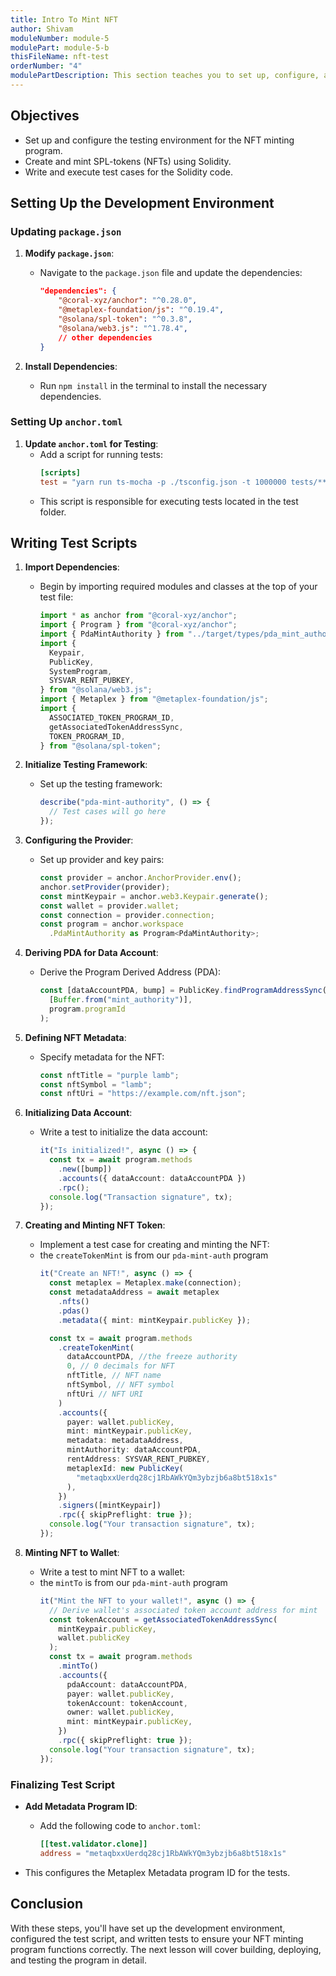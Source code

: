 ```yaml
---
title: Intro To Mint NFT
author: Shivam
moduleNumber: module-5
modulePart: module-5-b
thisFileName: nft-test
orderNumber: "4"
modulePartDescription: This section teaches you to set up, configure, and test an NFT minting Solana program using Solidity and Anchor.
---
```


## Objectives

- Set up and configure the testing environment for the NFT minting program.
- Create and mint SPL-tokens (NFTs) using Solidity.
- Write and execute test cases for the Solidity code.

## Setting Up the Development Environment

### Updating `package.json`

1. **Modify `package.json`**:

   - Navigate to the `package.json` file and update the dependencies:
     ```json
     "dependencies": {
         "@coral-xyz/anchor": "^0.28.0",
         "@metaplex-foundation/js": "^0.19.4",
         "@solana/spl-token": "^0.3.8",
         "@solana/web3.js": "^1.78.4",
         // other dependencies
     }
     ```

2. **Install Dependencies**:
   - Run `npm install` in the terminal to install the necessary dependencies.

### Setting Up `anchor.toml`

1. **Update `anchor.toml` for Testing**:
   - Add a script for running tests:
     ```toml
     [scripts]
     test = "yarn run ts-mocha -p ./tsconfig.json -t 1000000 tests/**/*.ts"
     ```
   - This script is responsible for executing tests located in the test folder.

## Writing Test Scripts

1. **Import Dependencies**:

   - Begin by importing required modules and classes at the top of your test file:
     ```typescript
     import * as anchor from "@coral-xyz/anchor";
     import { Program } from "@coral-xyz/anchor";
     import { PdaMintAuthority } from "../target/types/pda_mint_authority";
     import {
       Keypair,
       PublicKey,
       SystemProgram,
       SYSVAR_RENT_PUBKEY,
     } from "@solana/web3.js";
     import { Metaplex } from "@metaplex-foundation/js";
     import {
       ASSOCIATED_TOKEN_PROGRAM_ID,
       getAssociatedTokenAddressSync,
       TOKEN_PROGRAM_ID,
     } from "@solana/spl-token";
     ```

2. **Initialize Testing Framework**:

   - Set up the testing framework:
     ```typescript
     describe("pda-mint-authority", () => {
       // Test cases will go here
     });
     ```

3. **Configuring the Provider**:

   - Set up provider and key pairs:
     ```typescript
     const provider = anchor.AnchorProvider.env();
     anchor.setProvider(provider);
     const mintKeypair = anchor.web3.Keypair.generate();
     const wallet = provider.wallet;
     const connection = provider.connection;
     const program = anchor.workspace
       .PdaMintAuthority as Program<PdaMintAuthority>;
     ```

4. **Deriving PDA for Data Account**:

   - Derive the Program Derived Address (PDA):
     ```typescript
     const [dataAccountPDA, bump] = PublicKey.findProgramAddressSync(
       [Buffer.from("mint_authority")],
       program.programId
     );
     ```

5. **Defining NFT Metadata**:

   - Specify metadata for the NFT:
     ```typescript
     const nftTitle = "purple lamb";
     const nftSymbol = "lamb";
     const nftUri = "https://example.com/nft.json";
     ```

6. **Initializing Data Account**:

   - Write a test to initialize the data account:
     ```typescript
     it("Is initialized!", async () => {
       const tx = await program.methods
         .new([bump])
         .accounts({ dataAccount: dataAccountPDA })
         .rpc();
       console.log("Transaction signature", tx);
     });
     ```

7. **Creating and Minting NFT Token**:

   - Implement a test case for creating and minting the NFT:
   - the `createTokenMint` is from our `pda-mint-auth` program
     ```typescript
     it("Create an NFT!", async () => {
       const metaplex = Metaplex.make(connection);
       const metadataAddress = await metaplex
         .nfts()
         .pdas()
         .metadata({ mint: mintKeypair.publicKey });

       const tx = await program.methods
         .createTokenMint(
           dataAccountPDA, //the freeze authority
           0, // 0 decimals for NFT
           nftTitle, // NFT name
           nftSymbol, // NFT symbol
           nftUri // NFT URI
         )
         .accounts({
           payer: wallet.publicKey,
           mint: mintKeypair.publicKey,
           metadata: metadataAddress,
           mintAuthority: dataAccountPDA,
           rentAddress: SYSVAR_RENT_PUBKEY,
           metaplexId: new PublicKey(
             "metaqbxxUerdq28cj1RbAWkYQm3ybzjb6a8bt518x1s"
           ),
         })
         .signers([mintKeypair])
         .rpc({ skipPreflight: true });
       console.log("Your transaction signature", tx);
     });
     ```

8. **Minting NFT to Wallet**:

   - Write a test to mint NFT to a wallet:
   - the `mintTo` is from our `pda-mint-auth` program
     ```typescript
     it("Mint the NFT to your wallet!", async () => {
       // Derive wallet's associated token account address for mint
       const tokenAccount = getAssociatedTokenAddressSync(
         mintKeypair.publicKey,
         wallet.publicKey
       );
       const tx = await program.methods
         .mintTo()
         .accounts({
           pdaAccount: dataAccountPDA,
           payer: wallet.publicKey,
           tokenAccount: tokenAccount,
           owner: wallet.publicKey,
           mint: mintKeypair.publicKey,
         })
         .rpc({ skipPreflight: true });
       console.log("Your transaction signature", tx);
     });
     ```

### Finalizing Test Script

- **Add Metadata Program ID**:
  - Add the following code to `anchor.toml`:
    ```toml
    [[test.validator.clone]]
    address = "metaqbxxUerdq28cj1RbAWkYQm3ybzjb6a8bt518x1s"
    ```

- This configures the Metaplex Metadata program ID for the tests.

## Conclusion

With these steps, you'll have set up the development environment, configured the test script, and written tests to ensure your NFT minting program functions correctly. The next lesson will cover building, deploying, and testing the program in detail.

